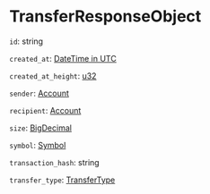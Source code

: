 # TransferResponseObject

`id`: string

`created_at`: [DateTime in UTC]

`created_at_height`: [u32]

`sender`: [Account]

`recipient`: [Account]

`size`: [BigDecimal]

`symbol`: [Symbol]

`transaction_hash`: string

`transfer_type`: [TransferType]

[DateTime in UTC]: /types/date_time_in_utc
[u32]: /types/u32
[Account]: /types/account
[BigDecimal]: /types/big_decimal
[Symbol]: /types/symbol
[TransferType]: /types/transfer_type

